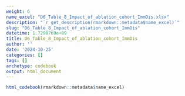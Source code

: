 ```yaml
---
weight: 6
name_excel: "D6_Table_8_Impact_of_ablation_cohort_ImmDis.xlsx"
description: "`r get_description(rmarkdown::metadata$name_excel)`"
slug: "D6_Table_8_Impact_of_ablation_cohort_ImmDis"
datetime: 1.7298769e+09
title: D6_Table_8_Impact_of_ablation_cohort_ImmDis
author: ''
date: '2024-10-25'
categories: []
tags: []
archetype: codebook
output: html_document
---
```


```r
html_codebook(rmarkdown::metadata$name_excel)
```
